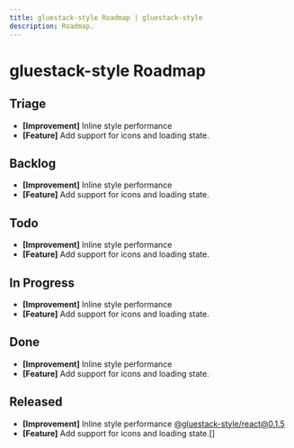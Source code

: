 ```yaml
---
title: gluestack-style Roadmap | gluestack-style
description: Roadmap.
---
```



<Meta title="More/Roadmap" />

# gluestack-style Roadmap

## Triage

- **[Improvement]** Inline style performance
- **[Feature]** Add support for icons and loading state.

## Backlog

- **[Improvement]** Inline style performance
- **[Feature]** Add support for icons and loading state.

## Todo

- **[Improvement]** Inline style performance
- **[Feature]** Add support for icons and loading state.

## In Progress

- **[Improvement]** Inline style performance
- **[Feature]** Add support for icons and loading state.

## Done

- **[Improvement]** Inline style performance
- **[Feature]** Add support for icons and loading state.

## Released

- **[Improvement]** Inline style performance [@gluestack-style/react@0.1.5](https://github.com/gluestack/gluestack-style/releases/tag/%40gluestack-style%2Freact%400.1.5)
- **[Feature]** Add support for icons and loading state.[]
